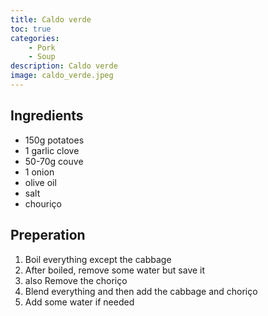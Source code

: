 ```yaml
---
title: Caldo verde
toc: true
categories: 
    - Pork
    - Soup
description: Caldo verde
image: caldo_verde.jpeg
---
```

## Ingredients

- 150g potatoes
- 1 garlic clove 
- 50-70g couve
- 1 onion
- olive oil
- salt
- chouriço

## Preperation

1. Boil everything except the cabbage
2. After boiled, remove some water but save it
3. also Remove the choriço
4. Blend everything and then add the cabbage and choriço
5. Add some water if needed

